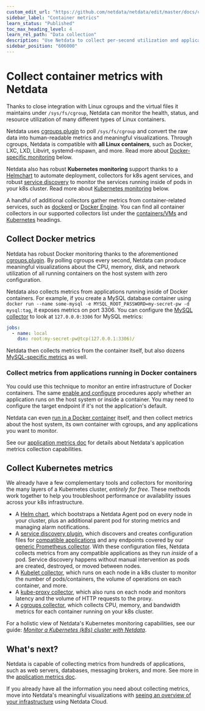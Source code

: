 ```yaml
---
custom_edit_url: "https://github.com/netdata/netdata/edit/master/docs/collect/container-metrics.md"
sidebar_label: "Container metrics"
learn_status: "Published"
toc_max_heading_level: 4
learn_rel_path: "Data collection"
description: "Use Netdata to collect per-second utilization and application-level metrics from Linux/Docker containers and Kubernetes clusters."
sidebar_position: "606000"
---
```



# Collect container metrics with Netdata

Thanks to close integration with Linux cgroups and the virtual files it maintains under `/sys/fs/cgroup`, Netdata can
monitor the health, status, and resource utilization of many different types of Linux containers.

Netdata uses [cgroups.plugin](/docs/data-collection/containers-and-vms/cgroups) to poll `/sys/fs/cgroup` and convert the raw data
into human-readable metrics and meaningful visualizations. Through cgroups, Netdata is compatible with **all Linux
containers**, such as Docker, LXC, LXD, Libvirt, systemd-nspawn, and more. Read more about [Docker-specific
monitoring](#collect-docker-metrics) below.

Netdata also has robust **Kubernetes monitoring** support thanks to a
[Helmchart](/docs/installation/kubernetes) to automate deployment, collectors for k8s agent services, and
robust [service discovery](https://github.com/netdata/agent-service-discovery/#service-discovery) to monitor the
services running inside of pods in your k8s cluster. Read more about [Kubernetes
monitoring](#collect-kubernetes-metrics) below.

A handful of additional collectors gather metrics from container-related services, such as
[dockerd](/docs/data-collection/containers-and-vms/docker) or [Docker
Engine](/docs/data-collection/containers-and-vms/docker-engine). You can find all
container collectors in our supported collectors list under the
[containers/VMs](/docs/data-collection/monitor-anything#containers-and-vms) and
[Kubernetes](/docs/data-collection/monitor-anything#containers-and-vms) headings.

## Collect Docker metrics

Netdata has robust Docker monitoring thanks to the aforementioned
[cgroups.plugin](/docs/data-collection/containers-and-vms/cgroups). By polling cgroups every second, Netdata can produce meaningful
visualizations about the CPU, memory, disk, and network utilization of all running containers on the host system with
zero configuration.

Netdata also collects metrics from applications running inside of Docker containers. For example, if you create a MySQL
database container using `docker run --name some-mysql -e MYSQL_ROOT_PASSWORD=my-secret-pw -d mysql:tag`, it exposes
metrics on port 3306. You can configure the [MySQL
collector](/docs/data-collection/database-servers/mysql-and-mariadb) to look at `127.0.0.0:3306` for
MySQL metrics:

```yml
jobs:
  - name: local
    dsn: root:my-secret-pw@tcp(127.0.0.1:3306)/
```

Netdata then collects metrics from the container itself, but also dozens [MySQL-specific
metrics](/docs/data-collection/database-servers/mysql-and-mariadb#charts) as well.

### Collect metrics from applications running in Docker containers

You could use this technique to monitor an entire infrastructure of Docker containers. The same [enable and configure](/docs/data-collection/collectors-configuration) procedures apply whether an application runs on the host system or inside
a container. You may need to configure the target endpoint if it's not the application's default.

Netdata can even [run in a Docker container](/docs/installation/docker) itself, and then collect metrics about the
host system, its own container with cgroups, and any applications you want to monitor.

See our [application metrics doc](/docs/data-collection/application-metrics) for details about Netdata's application metrics
collection capabilities.

## Collect Kubernetes metrics

We already have a few complementary tools and collectors for monitoring the many layers of a Kubernetes cluster,
_entirely for free_. These methods work together to help you troubleshoot performance or availability issues across
your k8s infrastructure.

-   A [Helm chart](https://github.com/netdata/helmchart), which bootstraps a Netdata Agent pod on every node in your
    cluster, plus an additional parent pod for storing metrics and managing alarm notifications.
-   A [service discovery plugin](https://github.com/netdata/agent-service-discovery), which discovers and creates
    configuration files for [compatible
    applications](https://github.com/netdata/helmchart#service-discovery-and-supported-services) and any endpoints
    covered by our [generic Prometheus
    collector](/docs/data-collection/apm/openmetrics-endpoints). With these
    configuration files, Netdata collects metrics from any compatible applications as they run _inside_ of a pod.
    Service discovery happens without manual intervention as pods are created, destroyed, or moved between nodes. 
-   A [Kubelet collector](/docs/data-collection/kubernetes/kubelet), which runs
    on each node in a k8s cluster to monitor the number of pods/containers, the volume of operations on each container,
    and more.
-   A [kube-proxy collector](/docs/data-collection/kubernetes/kube-proxy), which
    also runs on each node and monitors latency and the volume of HTTP requests to the proxy.
-   A [cgroups collector](/docs/data-collection/containers-and-vms/cgroups), which collects CPU, memory, and bandwidth metrics for
    each container running on your k8s cluster.

For a holistic view of Netdata's Kubernetes monitoring capabilities, see our guide: [_Monitor a Kubernetes (k8s) cluster
with Netdata_](/docs/miscellaneous/kubernetes-monitoring-with-netdata-overview-and-visualizations).

## What's next?

Netdata is capable of collecting metrics from hundreds of applications, such as web servers, databases, messaging
brokers, and more. See more in the [application metrics doc](/docs/data-collection/application-metrics).

If you already have all the information you need about collecting metrics, move into Netdata's meaningful visualizations
with [seeing an overview of your infrastructure](/docs/visualizations/infrastructure-overview) using Netdata Cloud.


